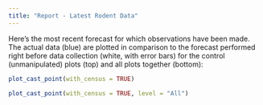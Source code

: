 ```yaml
---
title: "Report - Latest Rodent Data"
---
```


Here's the most recent forecast for which observations have been made. The actual data (blue) are plotted in comparison to the forecast performed right before data collection (white, with error bars) for the control (unmanipulated) plots (top) and all plots together (bottom):
```r
plot_cast_point(with_census = TRUE)
```

```r
plot_cast_point(with_census = TRUE, level = "All")
```